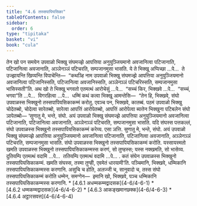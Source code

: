 ```yaml
---
title: "4.6 तस्सपापियसिका"
tableOfContents: false
sidebar:
  order: 6
type: "tipitaka"
basket: "vi"
book: "cula"
---
```



<DynamicBreadcrumb />

<Division number="205" book="cula">

<Paragraph number="855" book="cula">
तेन खो पन समयेन उपवाळो भिक्खु संघमज्झे आपत्तिया अनुयुञ्जियमानो अवजानित्वा पटिजानाति, पटिजानित्वा अवजानाति, अञ्ञेनञ्ञं पटिचरति, सम्पजानमुसा भासति. ये ते भिक्खू अप्पिच्छा …पे…  ते उज्झायन्ति खिय्यन्ति विपाचेन्ति—  “कथञ्हि नाम उपवाळो भिक्खु संघमज्झे आपत्तिया अनुयुञ्जियमानो अवजानित्वा पटिजानिस्सति, पटिजानित्वा अवजानिस्सति, अञ्ञेनञ्ञं पटिचरिस्सति, सम्पजानमुसा भासिस्सती”ति. अथ खो ते भिक्खू भगवतो एतमत्थं आरोचेसुं …पे…  “सच्चं किर, भिक्खवे …पे…  “सच्चं, भगवा”ति …पे…  विगरहित्वा …पे…  धम्मिं कथं कत्वा भिक्खू आमन्तेसि—  “तेन हि, भिक्खवे, संघो उपवाळस्स भिक्खुनो तस्सपापियसिकाकम्मं करोतु. एवञ्च पन, भिक्खवे, कातब्बं. पठमं उपवाळो भिक्खु चोदेतब्बो, चोदेत्वा सारेतब्बो, सारेत्वा आपत्तिं आरोपेतब्बो, आपत्तिं आरोपेत्वा ब्यत्तेन भिक्खुना पटिबलेन संघो ञापेतब्बो—


</Paragraph>

</Division>
<Division number="206" book="cula">

<Paragraph number="856" book="cula">
‘सुणातु मे, भन्ते, संघो. अयं उपवाळो भिक्खु संघमज्झे आपत्तिया अनुयुञ्जियमानो अवजानित्वा पटिजानाति, पटिजानित्वा अवजानाति, अञ्ञेनञ्ञं पटिचरति, सम्पजानमुसा भासति. यदि संघस्स पत्तकल्लं, संघो उपवाळस्स भिक्खुनो तस्सपापियसिकाकम्मं करेय्य. एसा ञत्ति.


</Paragraph>

<Paragraph number="857" book="cula">
सुणातु मे, भन्ते, संघो. अयं उपवाळो भिक्खु संघमज्झे आपत्तिया अनुयुञ्जियमानो अवजानित्वा पटिजानाति, पटिजानित्वा अवजानाति, अञ्ञेनञ्ञं पटिचरति, सम्पजानमुसा भासति. संघो उपवाळस्स भिक्खुनो तस्सपापियसिकाकम्मं करोति. यस्सायस्मतो खमति उपवाळस्स भिक्खुनो तस्सपापियसिकाकम्मस्स करणं, सो तुण्हस्स; यस्स नक्खमति, सो भासेय्य.


</Paragraph>

<Paragraph number="858" book="cula">
दुतियम्पि एतमत्थं वदामि …पे…  ततियम्पि एतमत्थं वदामि …पे… .


</Paragraph>

<Paragraph number="859" book="cula">
कतं संघेन उपवाळस्स भिक्खुनो तस्सपापियसिकाकम्मं. खमति संघस्स, तस्मा तुण्ही, एवमेतं धारयामी’ति.


</Paragraph>

</Division>
<Division number="207" book="cula">

<Paragraph number="860" book="cula">
पञ्चिमानि, भिक्खवे, धम्मिकानि तस्सपापियसिकाकम्मस्स करणानि. असुचि च होति, अलज्जी च, सानुवादो च, तस्स संघो तस्सपापियसिकाकम्मं करोति धम्मेन, समग्गेन—  इमानि खो, भिक्खवे, पञ्च धम्मिकानि तस्सपापियसिकाकम्मस्स करणानि.

</Paragraph>
</Division>

<TableOfContents book="cula" section="4.6">
* [4.6.1 अधम्मकम्मद्वादसक](4-6/4-6-1)
* [4.6.2 धम्मकम्मद्वादसक](4-6/4-6-2)
* [4.6.3 आकङ्खमानछक्क](4-6/4-6-3)
* [4.6.4 अट्ठारसवत्त](4-6/4-6-4)
</TableOfContents>